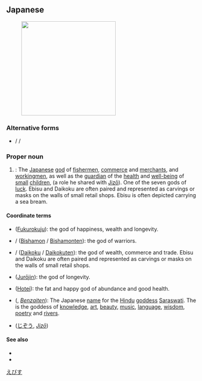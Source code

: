 ==Japanese==
{{wikipedia|lang=ja}}
{{ja-kanjitab|恵|比|須}}
[[File:Ebisu - color.jpg|thumb|250px|{{lang|ja|恵比須}}]]

===Alternative forms===
* {{l|ja|恵比寿}} / {{l|ja|夷}} / {{l|ja|戎}}

===Proper noun===
{{ja-pos|proper|えびす}}

# {{lb|ja|Shinto|sort=えびす}}: The [[Japanese]] [[god]] of [[fishermen]], [[commerce]] and [[merchant]]s, and [[workingmen]], as well as the [[guardian]] of the [[health]] and [[well-being]] of [[small]] [[children]], (a role he shared with [[Jizō]]). One of the seven gods of [[luck]]. Ebisu and Daikoku are often paired and represented as carvings or masks on the walls of small retail shops. Ebisu is often depicted carrying a sea bream.

====Coordinate terms====
* {{l|ja|福禄寿}} ([[Fukurokuju]]): the god of happiness, wealth and longevity.
* {{l|ja|毘沙門}} / {{l|ja|毘沙門天}} ([[Bishamon]] / [[Bishamonten]]): the god of warriors.
* {{l|ja|大黒}} / {{l|ja|大黒天}} ([[Daikoku]] / [[Daikokuten]]): the god of wealth, commerce and trade. Ebisu and Daikoku are often paired and represented as carvings or masks on the walls of small retail shops.
* {{l|ja|寿老人}} ([[Jurōjin]]): the god of longevity.
* {{l|ja|布袋}} ([[Hotei]]): the fat and happy god of abundance and good health.
* {{l|ja|弁才天}} ({{l|ja|べんざいてん}}, ''[[Benzaiten]]''): The Japanese [[name]] for the [[Hindu]] [[goddess]] [[Saraswati]]. The is the goddess of [[knowledge]], [[art]], [[beauty]], [[music]], [[language]], [[wisdom]], [[poetry]] and [[rivers]].
* {{l|ja|地蔵}} ([[じぞう]], ''[[Jizō]]'')

====See also====
* {{pedialite|lang=ja}}
* {{pedialite|Ebisu (mythology)}}

[[Category:ja:Gods|えびす]]